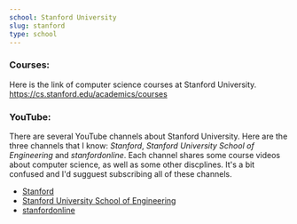```yaml
---
school: Stanford University
slug: stanford
type: school
---
```


### Courses:

Here is the link of computer science courses at Stanford University.
https://cs.stanford.edu/academics/courses

### YouTube:

There are several YouTube channels about Stanford University. Here are the three channels that I know: _Stanford_, _Stanford University School of Engineering_ and _stanfordonline_. Each channel shares some course videos about computer science, as well as some other discplines. It's a bit confused and I'd sugguest subscribing all of these channels.

- [Stanford](https://www.youtube.com/user/StanfordUniversity/playlists)
- [Stanford University School of Engineering](https://www.youtube.com/user/stanfordeng/playlists)
- [stanfordonline](https://www.youtube.com/user/stanfordonline/playlists)
